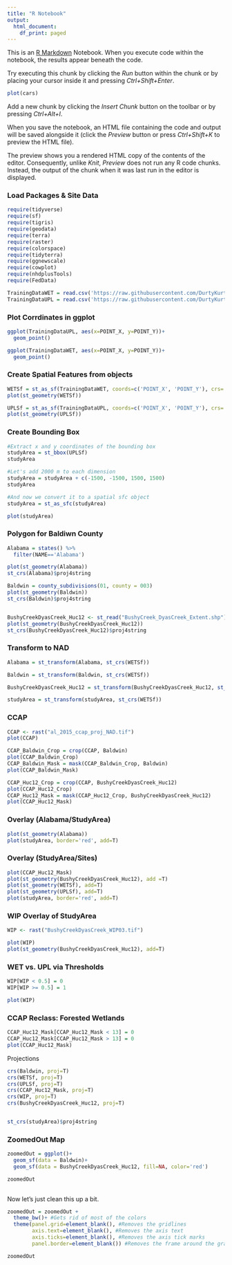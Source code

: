 ---
title: "R Notebook"
output:
  html_document:
    df_print: paged
---

This is an [R Markdown](http://rmarkdown.rstudio.com) Notebook. When you execute code within the notebook, the results appear beneath the code. 

Try executing this chunk by clicking the *Run* button within the chunk or by placing your cursor inside it and pressing *Ctrl+Shift+Enter*. 

```{r}
plot(cars)
```

Add a new chunk by clicking the *Insert Chunk* button on the toolbar or by pressing *Ctrl+Alt+I*.

When you save the notebook, an HTML file containing the code and output will be saved alongside it (click the *Preview* button or press *Ctrl+Shift+K* to preview the HTML file).

The preview shows you a rendered HTML copy of the contents of the editor. Consequently, unlike *Knit*, *Preview* does not run any R code chunks. Instead, the output of the chunk when it was last run in the editor is displayed.

### Load Packages & Site Data
```{r}
require(tidyverse)
require(sf)
require(tigris)
require(geodata)
require(terra)
require(raster)
require(colorspace)
require(tidyterra)
require(ggnewscale)
require(cowplot)
require(nhdplusTools)
require(FedData)

TrainingDataWET = read.csv('https://raw.githubusercontent.com/DurtyKurt/WILD7970/main/TrainingData_WET_100.csv')
TrainingDataUPL = read.csv('https://raw.githubusercontent.com/DurtyKurt/WILD7970/main/TrainingData_UPL_200.csv')
```

### Plot Corrdinates in ggplot

```{r}
ggplot(TrainingDataUPL, aes(x=POINT_X, y=POINT_Y))+
  geom_point()

ggplot(TrainingDataWET, aes(x=POINT_X, y=POINT_Y))+
  geom_point()
```

### Create Spatial Features from objects
```{r}
WETSf = st_as_sf(TrainingDataWET, coords=c('POINT_X', 'POINT_Y'), crs='+proj=utm +zone=16 +datum=NAD83 +units=m +no_defs +type=crs')
plot(st_geometry(WETSf))

UPLSf = st_as_sf(TrainingDataUPL, coords=c('POINT_X', 'POINT_Y'), crs='+proj=utm +zone=16 +datum=NAD83 +units=m +no_defs +type=crs')
plot(st_geometry(UPLSf))
```
### Create Bounding Box
```{r}
#Extract x and y coordinates of the bounding box
studyArea = st_bbox(UPLSf)
studyArea

#Let's add 2000 m to each dimension
studyArea = studyArea + c(-1500, -1500, 1500, 1500)
studyArea

#And now we convert it to a spatial sfc object
studyArea = st_as_sfc(studyArea)

plot(studyArea)
```
### Polygon for Baldiwn County
```{r}
Alabama = states() %>% 
  filter(NAME=='Alabama')

plot(st_geometry(Alabama))
st_crs(Alabama)$proj4string

Baldwin = county_subdivisions(01, county = 003)
plot(st_geometry(Baldwin))
st_crs(Baldwin)$proj4string


BushyCreekDyasCreek_Huc12 <- st_read("BushyCreek_DyasCreek_Extent.shp")
plot(st_geometry(BushyCreekDyasCreek_Huc12))
st_crs(BushyCreekDyasCreek_Huc12)$proj4string

```
### Transform to NAD
```{r}
Alabama = st_transform(Alabama, st_crs(WETSf))

Baldwin = st_transform(Baldwin, st_crs(WETSf))

BushyCreekDyasCreek_Huc12 = st_transform(BushyCreekDyasCreek_Huc12, st_crs(WETSf))

studyArea = st_transform(studyArea, st_crs(WETSf))
```

### CCAP
```{r}
CCAP <- rast("al_2015_ccap_proj_NAD.tif")
plot(CCAP)

CCAP_Baldwin_Crop = crop(CCAP, Baldwin)
plot(CCAP_Baldwin_Crop)
CCAP_Baldwin_Mask = mask(CCAP_Baldwin_Crop, Baldwin)
plot(CCAP_Baldwin_Mask)

CCAP_Huc12_Crop = crop(CCAP, BushyCreekDyasCreek_Huc12)
plot(CCAP_Huc12_Crop)
CCAP_Huc12_Mask = mask(CCAP_Huc12_Crop, BushyCreekDyasCreek_Huc12)
plot(CCAP_Huc12_Mask)
```

### Overlay (Alabama/StudyArea)
```{r}
plot(st_geometry(Alabama))
plot(studyArea, border='red', add=T)

```
### Overlay (StudyArea/Sites)
```{r}
plot(CCAP_Huc12_Mask)
plot(st_geometry(BushyCreekDyasCreek_Huc12), add =T)
plot(st_geometry(WETSf), add=T)
plot(st_geometry(UPLSf), add=T)
plot(studyArea, border='red', add=T)
```
### WIP Overlay of StudyArea
```{r}
WIP <- rast("BushyCreekDyasCreek_WIP03.tif")

plot(WIP)
plot(st_geometry(BushyCreekDyasCreek_Huc12), add=T)

```
### WET vs. UPL via Thresholds
```{r}
WIP[WIP < 0.5] = 0
WIP[WIP >= 0.5] = 1

plot(WIP)
```
### CCAP Reclass: Forested Wetlands
```{r}

CCAP_Huc12_Mask[CCAP_Huc12_Mask < 13] = 0
CCAP_Huc12_Mask[CCAP_Huc12_Mask > 13] = 0
plot(CCAP_Huc12_Mask)

```
Projections
```{r}

crs(Baldwin, proj=T)
crs(WETSf, proj=T)
crs(UPLSf, proj=T)
crs(CCAP_Huc12_Mask, proj=T)
crs(WIP, proj=T)
crs(BushyCreekDyasCreek_Huc12, proj=T)


st_crs(studyArea)$proj4string

```

### ZoomedOut Map
```{r}
zoomedOut = ggplot()+
  geom_sf(data = Baldwin)+
  geom_sf(data = BushyCreekDyasCreek_Huc12, fill=NA, color='red')

zoomedOut
  
```
Now let's just clean this up a bit.

```{r}
zoomedOut = zoomedOut +
  theme_bw()+ #Gets rid of most of the colors
  theme(panel.grid=element_blank(), #Removes the gridlines
        axis.text=element_blank(), #Removes the axis text
        axis.ticks=element_blank(), #Removes the axis tick marks
        panel.border=element_blank()) #Removes the frame around the graph

zoomedOut
```








